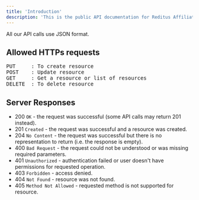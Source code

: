 ```yaml
---
title: 'Introduction'
description: 'This is the public API documentation for Reditus Affiliates'
---
```


All our API calls use JSON format.

## Allowed HTTPs requests
<pre>
PUT     : To create resource
POST    : Update resource
GET     : Get a resource or list of resources
DELETE  : To delete resource
</pre>

## Server Responses
- 200 `OK` - the request was successful (some API calls may return 201 instead).
- 201 `Created` - the request was successful and a resource was created.
- 204 `No Content` - the request was successful but there is no representation to return (i.e. the response is empty).
- 400 `Bad Request` - the request could not be understood or was missing required parameters.
- 401 `Unauthorized` - authentication failed or user doesn't have permissions for requested operation.
- 403 `Forbidden` - access denied.
- 404 `Not Found` - resource was not found.
- 405 `Method Not Allowed` - requested method is not supported for resource.
